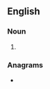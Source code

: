 ==English==

===Noun===
{{head|en|noun plural form}}

# {{plural of|orthocentre|lang=en}}

===Anagrams===
* {{anagrams|en|orthocenters}}